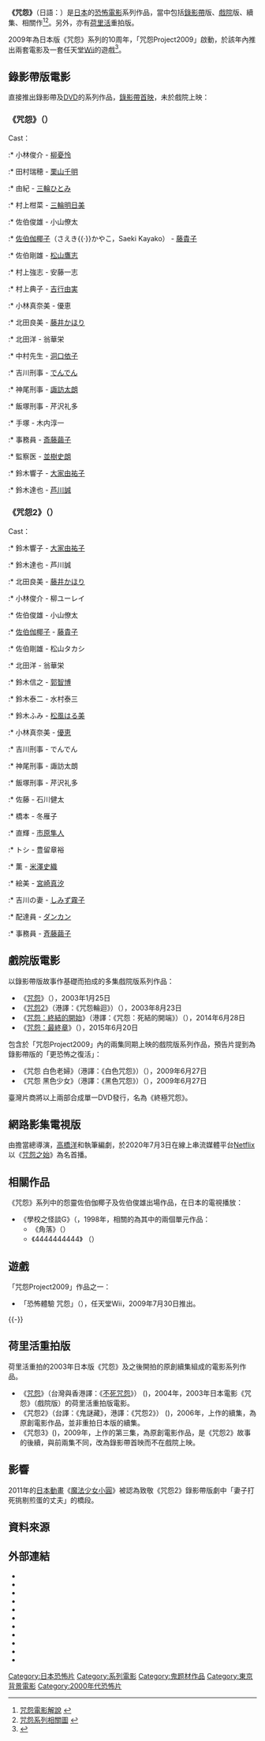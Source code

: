 '''《咒怨》'''（日語：'''{{lang|ja|呪怨}}'''）是[[日本|日本]]的[[恐怖電影|恐怖電影]]系列作品，當中包括[[錄影帶首映|錄影帶]]版、[[電影院|戲院]]版、續集、相關作<ref>[http://www.juon10th.jp/movie.html 咒怨電影解說] {{Wayback|url=http://www.juon10th.jp/movie.html |date=20090419214111 }}{{ja}}</ref><ref>[http://ju-on.jp/soukan.html 咒怨系列相關圖] {{Wayback|url=http://ju-on.jp/soukan.html |date=20081228065943 }}{{ja}}</ref>。另外，亦有[[荷里活|荷里活]]重拍版。

2009年為日本版《咒怨》系列的10周年，「咒怨Project2009」啟動，於該年內推出兩套電影及一套任天堂[[Wii|Wii]]的遊戲<ref>{{cite web | title=南明奈及中村友里等出席「咒怨Project2009」之記者發表會 (『呪怨』プロジェクト2009の記者発表会に南明奈、中村ゆりらが出席) | url=http://www.moviecollection.jp/news/detail.html?p=343 | work= | publisher=Movie Collection | date=2009-04-15 | accessdate=2009-05-17 | language=ja | archive-date=2018-10-01 | archive-url=https://web.archive.org/web/20181001062013/http://www.moviecollection.jp/news/detail.html?p=343 | dead-url=no }}</ref>。

==錄影帶版電影==
直接推出錄影帶及[[DVD|DVD]]的系列作品，[[錄影帶首映|錄影帶首映]]，未於戲院上映：
{{Infobox Film
| name               = 咒怨（錄影帶版）
| original_name      = {{lang|ja|呪怨（ビデオ版）}}
| image              = Jov_1999.jpeg
| caption            = 
| director           = [[清水崇|清水崇]]<br>高橋洋（監修）
| producer           = [[一瀬隆重|一瀬隆重]]、高島正明、加藤和夫
| producer_2 = 岡秀雄（照明）<br>是枝勉（CG監督）
| writer             = 清水崇
| starring           = 
| music              = ゲイリー芦屋
| narrator           = 
| cinematography     = 木次信仁
| editing            = スタジオ・プラスエー
| production_company = 東映ビデオ
| distributor        = 
| released           = 1999年（發行）
| runtime            = 76分
| country            = {{JPN}}
| language           = 日語
| budget             = 
| gross              =
| preceded_by        = 
| followed_by        = 
| website            = 
| amg_id             = 
| imdb_id            = 
}}

{{Infobox Film
| name               = 咒怨2（錄影帶版）
| original_name      = {{lang|ja|呪怨2（ビデオ版）}}
| image              = Jov_2000.jpeg
| caption            = 
| director           = [[清水崇|清水崇]]<br>高橋洋（監修）
| producer           = [[一瀬隆重|一瀬隆重]]、高島正明、加藤和夫
| producer_2 = 岡秀雄（照明）<br>是枝勉（CG監督）
| writer             = 清水崇
| starring           = 
| music              = ゲイリー芦屋
| narrator           = 
| cinematography     = 木次信仁
| editing            = スタジオ・プラスエー
| production_company = 東映ビデオ
| distributor        = 
| released           = 2000年（發行）
| runtime            = 76分
| country            = {{JPN}}
| language           = 日語
| budget             = 
| gross              =
| preceded_by        = 
| followed_by        = 
| website            = 
| amg_id             = 
| imdb_id            = 

}}
===《咒怨》（{{lang|ja|呪怨}}）===
;Cast：
:* 小林俊介 - [[柳憂怜|柳憂怜]]
:* 田村瑞穂 - [[栗山千明|栗山千明]]
:* 由紀 - [[三輪ひとみ|三輪ひとみ]]
:* 村上柑菜 - [[三輪明日美|三輪明日美]]
:* 佐伯俊雄 - 小山僚太
:* [[佐伯伽椰子|佐伯伽椰子]]（さえき{{·}}かやこ，Saeki Kayako） - [[藤貴子|藤貴子]]
:* 佐伯剛雄 - [[松山鷹志|松山鷹志]]
:* 村上強志 - 安藤一志
:* 村上典子 - [[吉行由実|吉行由実]]
:* 小林真奈美 - 優恵
:* 北田良美 - [[藤井かほり|藤井かほり]]
:* 北田洋 - 翁華栄
:* 中村先生 - [[洞口依子|洞口依子]]
:* 吉川刑事 - [[でんでん|でんでん]]
:* 神尾刑事 - [[諏訪太朗|諏訪太朗]]
:* 飯塚刑事 - 芹沢礼多
:* 手塚 - 木内淳一
:* 事務員 - [[斉藤繭子|斎藤繭子]]
:* 監察医 - [[並樹史朗|並樹史朗]]
:* 鈴木響子 - [[大家由祐子|大家由祐子]]
:* 鈴木達也 - [[芦川誠|芦川誠]]

===《咒怨2》（{{lang|ja|呪怨2}}）===
;Cast：
:* 鈴木響子 - [[大家由祐子|大家由祐子]]
:* 鈴木達也 - 芦川誠
:* 北田良美 - [[藤井かほり|藤井かほり]]　
:* 小林俊介 - 柳ユーレイ　
:* 佐伯俊雄 - 小山僚太
:* [[佐伯伽椰子|佐伯伽椰子]] - [[藤貴子|藤貴子]]
:* 佐伯剛雄 - 松山タカシ　
:* 北田洋 - 翁華栄
:* 鈴木信之 - [[郭智博|郭智博]]
:* 鈴木泰二 - 水村泰三
:* 鈴木ふみ - [[松風はる美|松風はる美]]
:* 小林真奈美 - [[優恵|優恵]]
:* 吉川刑事 - でんでん
:* 神尾刑事 - 諏訪太朗
:* 飯塚刑事 - 芹沢礼多
:* 佐藤 - 石川健太
:* 橋本 - 冬雁子
:* 直輝 - [[市原隼人|市原隼人]]
:* トシ - 豊留章裕
:* 薫 - [[米澤史織|米澤史織]]
:* 絵美 - [[宮崎真汐|宮崎真汐]]
:* 吉川の妻 - [[志水季里子|しみず霧子]]
:* 配達員 - [[ダンカン_(お笑い芸人)|ダンカン]]
:* 事務員 - [[斉藤繭子|斉藤繭子]]

==戲院版電影==
{{Infobox Film
| name               = 咒怨：終結的開始
| original_name      = {{lang|ja|呪怨　終わりの始まり}}<br />''Ju-on: The Beginning of the End''
| image              = JOtbote.jpeg
| caption            = 
| director           = [[落合正幸|落合正幸]]
| producer           = 
| writer             = 落合正幸<br />一瀬隆重
| starring           = [[佐佐木希|佐佐木希]]<br />[[青柳翔|青柳翔]]<br />[[特林德爾·玲奈|特林德爾·玲奈]]
| music              = [[上野耕路|上野耕路]]
| maintheme = [[鬼束千尋|鬼束千尋]]「{{lang|ja|祈りが言葉に変わる頃}}」
| narrator           = 
| cinematography     = 
| editing            = 
| production_company = ダブル・フィールド<br />「呪怨 終わりの始まり」製作委員会
| distributor        = ショウゲート
| released           = {{Flagicon|JPN}} 2014年6月28日<br />{{Flagicon|ROC}} 2014年7月4日<br />{{Flagicon|SGP}} 2014年7月24日<br />{{Flagicon|MYS}} 2014年7月31日<br />{{Flagicon|Indonesia}} 2014年8月27日<br />{{Flagicon|HKG}} 2014年10月9日
| runtime            = 91分
| country            = {{JPN}}
| language           = 日語
| budget             = 
| gross                 = 5.7億   
| preceded_by        = 咒怨 白色老婦 / 咒怨 黑色少女
| followed_by        = 咒怨：最終章
| website            = 
| amg_id             = 
| imdb_id            = 3572132
| cn_name            = 
| hk_name            = 咒怨：死結的開端
| tw_name            = 咒怨：終結的開始
}}
{{Infobox Film
| name               = 咒怨：最終章
| original_name      = {{lang|ja|呪怨 -ザ・ファイナル-}}<br />''Ju-on: The Final Curse''
| image              = JOtfc.jpeg
| caption            = 
| director           = [[落合正幸|落合正幸]]
| producer           = 
| writer             = 落合正幸<br />一瀬隆重
| starring           = [[平愛梨|平愛梨]]<br />[[桐山漣|桐山漣]]<br>[[小野乃乃香|小野乃乃香]]
| music              = [[配島邦明|配島邦明]]
| maintheme = [[Double_(歌手)|Double]]「Circle of Life」
| narrator           = 
| cinematography     = 
| editing            = 
| production_company = ダブル・フィールド<br />「呪怨-ザ・ファイナル-」製作委員会
| distributor        = ショウゲート
| released           = {{Flagicon|JPN}} 2015年6月20日<br />{{Flagicon|SGP}} 2015年7月4日<br />{{Flagicon|MYS}} 2015年7月16日<br />{{Flagicon|ROC}} 2015年9月18日
| runtime            = 89分
| country            = {{JPN}}
| language           = 日語
| budget             = 
| gross              = 4.19億
| preceded_by        = 咒怨：終結的開始
| followed_by        = 
| website            = 
| amg_id             = 
| imdb_id            = 4458368
| cn_name            = 
| hk_name            = 
| tw_name            = 咒怨：最終章
}}

以錄影帶版故事作基礎而拍成的多集戲院版系列作品：
*《[[咒怨|咒怨]]》（{{lang|ja|呪怨}}），2003年1月25日
*《[[咒怨2|咒怨2]]》（港譯：《咒怨輪迴》）（{{lang|ja|呪怨2}}），2003年8月23日
*《[[咒怨：終結的開始|咒怨：終結的開始]]》（港譯：《咒怨：死結的開端》）（{{lang|ja|呪怨-終わりの始まり}}），2014年6月28日
*《[[咒怨：最終章|咒怨：最終章]]》（{{lang|ja|呪怨 -ザ・ファイナル-}}），2015年6月20日

包含於「咒怨Project2009」內的兩集同期上映的戲院版系列作品，預告片提到為錄影帶版的「更恐怖之復活」：
*《咒怨 白色老婦》（港譯：《白色咒怨》）（{{lang|ja|呪怨 白い老女}}），2009年6月27日
*《咒怨 黑色少女》（港譯：《黑色咒怨》）（{{lang|ja|呪怨 黒い少女}}），2009年6月27日
臺灣片商將以上兩部合成單一DVD發行，名為《終極咒怨》。

==網路影集電視版==
由{{link-jp|三宅唱|三宅唱}}擔當總導演，[[高橋洋_(電影導演)|高橋洋]]和{{link-jp|一瀬隆重|一瀬隆重}}執筆編劇，於2020年7月3日在線上串流媒體平台[[Netflix|Netflix]]以《[[咒怨之始|咒怨之始]]》為名首播。

==相關作品==
《咒怨》系列中的怨靈佐伯伽椰子及佐伯俊雄出場作品，在日本的電視播放：
*《學校之怪談G》（{{lang|ja|学校の怪談G}}，1998年，相關的為其中的兩個單元作品：
**《角落》（{{lang|ja|片隅}}）
**《4444444444》 （{{lang|ja|4444444444}}）

==遊戲==
「咒怨Project2009」作品之一：
*「恐怖體驗 咒怨」（{{lang|ja|恐怖体感 呪怨}}），任天堂Wii，2009年7月30日推出。
{{-}}

== 荷里活重拍版 ==
{{Infobox Film
| name               = 咒怨2
| original_name      = ''The Grudge 2''
| image              = 
| caption            = 
| director           = [[清水崇|清水崇]]
| producer           = [[森·溫美|森·溫美]]
| writer             = 
| starring           = [[安柏譚布蓮|安柏譚布蓮]]、[[莎拉·米雪·哲娜|莎拉·米雪·哲娜]]、<br/>[[陳冠希|陳冠希]]、[[藤貴子|藤貴子]]
| music              = 
| narrator           = 
| cinematography     = 
| editing            = 
| production_company = 
| distributor        = [[哥倫比亞電影|哥倫比亞電影]]<br />[[安樂影片有限公司|安樂影片有限公司]](香港)(戲院發行)
| released           = {{Flagicon|USA}} 2006年10月23日<br>{{Flagicon|ROC}} 2006年11月10日<br>{{Flagicon|HKG}} 2006年12月7日<br/>{{Flagicon|JPN}} 2007年8月11日
| runtime            = 102分鐘
| country            = {{USA}}
| language           = 英語
| budget             = 
| gross              =
| preceded_by        = 不死咒怨
| followed_by        = 咒怨3
| website            = {{URL|http://www.sonypictures.com/homevideo/thegrudge2/}}
| amg_id             = 
| imdb_id            = 0433386
| cn_name            = 
| hk_name            = 咒怨2
| tw_name            = 鬼謎藏
}}
{{Infobox Film
| name               = 咒怨3
| original_name      = ''The Grudge 3''
| image              = 
| caption            = 
| director           = Toby Wilkins
| producer           = 
| writer             = 
| starring           = 
| music              = 
| narrator           = 
| cinematography     = 
| editing            = 
| production_company = 
| distributor        = 
| released           = {{Flagicon|USA}} 2009年5月12日
| runtime            = 90分鐘
| country            = {{USA}}
| language           = 英語
| budget             = 
| gross              =
| preceded_by        = 咒怨2
| followed_by        = 
| website            = 
| amg_id             = 
| imdb_id            = 1053859
| cn_name            = 
| hk_name            = 
| tw_name            = 
}}
荷里活重拍的2003年日本版《咒怨》及之後開拍的原創續集組成的電影系列作品。
*《[[不死咒怨|咒怨]]》（台灣與香港譯：《[[不死咒怨|不死咒怨]]》） (''{{lang|en|The Grudge}}'')，2004年，2003年日本電影《咒怨》（戲院版）的荷里活重拍版電影。
*《咒怨2》（台譯：《鬼謎藏》，港譯：《咒怨2》） (''{{lang|en|The Grudge 2}}'')，2006年，上作的續集，為原創電影作品，並非重拍日本版的續集。
*《咒怨3》(''{{lang|en|The Grudge 3}}'')，2009年，上作的第三集，為原創電影作品，是《咒怨2》故事的後續，與前兩集不同，改為錄影帶首映而不在戲院上映。

==影響==
2011年的[[日本動畫|日本動畫]]《[[魔法少女小圓|魔法少女小圓]]》被認為致敬《咒怨2》錄影帶版劇中「妻子打死挑剔煎蛋的丈夫」的橋段。

==資料來源==
{{reflist}}

==外部連結==
*{{imdb title|id=0330500|title=Ju-on（咒怨（錄影帶版））}}
*{{imdb title|id=0330501|title=Ju-on 2（咒怨2（錄影帶版））}} 
*{{imdb title|id=0364385|title=Ju-on: The Grudge（咒怨）}} 
*{{imdb title|id=0367913|title=Ju-on: The Grudge 2（咒怨2）}} 
*{{imdb title|id=0391198|title=The Grudge（不死咒怨）}} 
*{{imdb title|id=0433386|title=The Grudge 2（咒怨2）}} 
*{{imdb title|id=1053859|title=The Grudge 3（咒怨3）}} 
*{{imdb title|id=1422675|title=Ju-on: Shiroi rōjo（咒怨 白色老婦）}}
*{{imdb title|id=1422674|title=Ju-on: Kuroi shōjo（咒怨 黑色少女）}}
*{{imdb title|id=3572132|title=Ju-on: Owari no hajimari（咒怨：終結的開始）}}
*{{imdb title|id=4458368|title=Ju-on: Za fainaru（咒怨：最終章）}}

{{咒怨系列}}
{{DEFAULTSORT:Ju-on}}
[[Category:日本恐怖片|Category:日本恐怖片]]
[[Category:系列電影|Category:系列電影]]
[[Category:鬼题材作品|Category:鬼题材作品]]
[[Category:東京背景電影|Category:東京背景電影]]
[[Category:2000年代恐怖片|Category:2000年代恐怖片]]